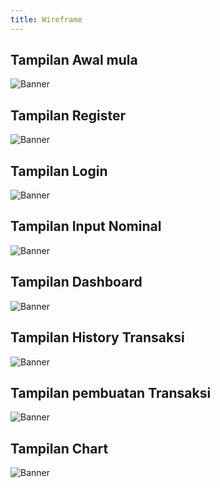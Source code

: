---
title: Wireframe
---

## Tampilan Awal mula
![Banner](/images/wire1.png)

## Tampilan Register
![Banner](/images/wire2.png)

## Tampilan Login
![Banner](/images/wire3.png)

## Tampilan Input Nominal
![Banner](/images/wire4.png)


## Tampilan Dashboard
![Banner](/images/wire5.png)

## Tampilan History Transaksi
![Banner](/images/wire6.png)

## Tampilan pembuatan Transaksi
![Banner](/images/wire7.png)

## Tampilan Chart
![Banner](/images/wire8.png)



